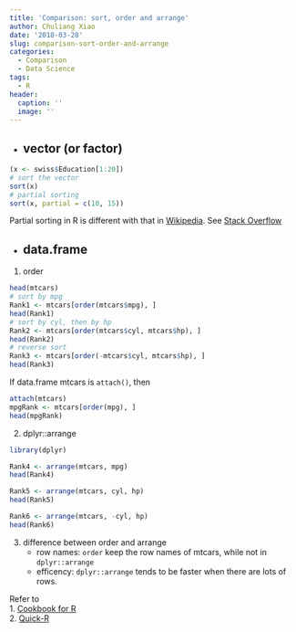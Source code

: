 ```yaml
---
title: 'Comparison: sort, order and arrange'
author: Chuliang Xiao
date: '2018-03-28'
slug: comparison-sort-order-and-arrange
categories:
  - Comparison
  - Data Science
tags:
  - R
header:
  caption: ''
  image: ''
---
```

* **vector** (or factor)  
---  
```r
(x <- swiss$Education[1:20])
# sort the vector
sort(x)
# partial sorting
sort(x, partial = c(10, 15))
```
Partial sorting in R is different with that in [Wikipedia](http://en.wikipedia.org/wiki/Partial_sorting). See [Stack Overflow](https://stackoverflow.com/a/23579512)

* **data.frame**  
--- 
1. order
```r
head(mtcars)
# sort by mpg
Rank1 <- mtcars[order(mtcars$mpg), ]
head(Rank1)
# sort by cyl, then by hp
Rank2 <- mtcars[order(mtcars$cyl, mtcars$hp), ]
head(Rank2)
# reverse sort
Rank3 <- mtcars[order(-mtcars$cyl, mtcars$hp), ]
head(Rank3)
```
If data.frame mtcars is `attach()`, then
```r
attach(mtcars)
mpgRank <- mtcars[order(mpg), ]
head(mpgRank)
```
2. dplyr::arrange
```r
library(dplyr)
```

```r
Rank4 <- arrange(mtcars, mpg)
head(Rank4)

Rank5 <- arrange(mtcars, cyl, hp)
head(Rank5)

Rank6 <- arrange(mtcars, -cyl, hp)
head(Rank6)
```

3. difference between order and arrange  
    + row names: `order` keep the row names of mtcars, while not in `dplyr::arrange`  
    + efficency: `dplyr::arrange` tends to be faster when there are lots of rows.  


Refer to  
1. [Cookbook for R](http://www.cookbook-r.com/Manipulating_data/Sorting/)  
2. [Quick-R](https://www.statmethods.net/management/sorting.html)  